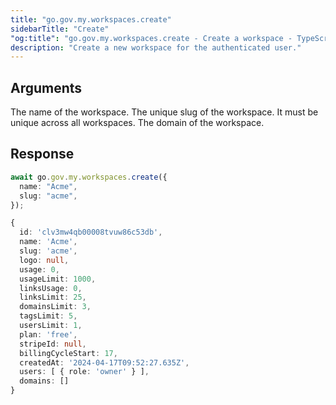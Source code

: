 ```yaml
---
title: "go.gov.my.workspaces.create"
sidebarTitle: "Create"
"og:title": "go.gov.my.workspaces.create - Create a workspace - TypeScript SDK"
description: "Create a new workspace for the authenticated user."
---
```



## Arguments

<ParamField body="name" type="string" required>
  The name of the workspace.
</ParamField>

<ParamField body="slug" type="string" required>
  The unique slug of the workspace. It must be unique across all workspaces.
</ParamField>

<ParamField body="domain" type="string">
  The domain of the workspace.
</ParamField>

## Response

<WorkspaceResponse />

<RequestExample>

```ts
await go.gov.my.workspaces.create({
  name: "Acme",
  slug: "acme",
});
```

</RequestExample>

<ResponseExample>

```ts
{
  id: 'clv3mw4qb00008tvuw86c53db',
  name: 'Acme',
  slug: 'acme',
  logo: null,
  usage: 0,
  usageLimit: 1000,
  linksUsage: 0,
  linksLimit: 25,
  domainsLimit: 3,
  tagsLimit: 5,
  usersLimit: 1,
  plan: 'free',
  stripeId: null,
  billingCycleStart: 17,
  createdAt: '2024-04-17T09:52:27.635Z',
  users: [ { role: 'owner' } ],
  domains: []
}
```

</ResponseExample>
